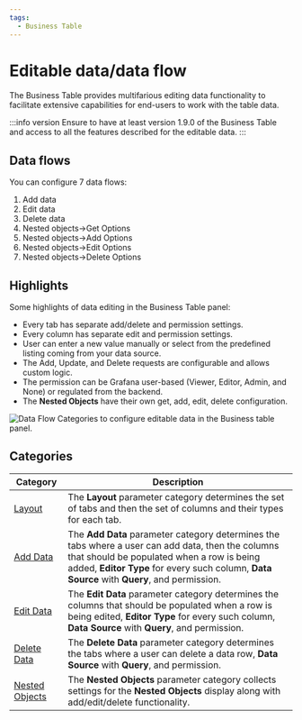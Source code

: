 ```yaml
---
tags:
  - Business Table
---
```



# Editable data/data flow

The Business Table provides multifarious editing data functionality to facilitate extensive capabilities for end-users to work with the table data.

:::info version
Ensure to have at least version 1.9.0 of the Business Table and access to all the features described for the editable data.
:::

## Data flows

You can configure 7 data flows:

1.  Add data
2.  Edit data
3.  Delete data
4.  Nested objects->Get Options
5.  Nested objects->Add Options
6.  Nested objects->Edit Options
7.  Nested objects->Delete Options

<Youtube
  id="tNa14EULUQo"
  title="Add/Edit/Delete rows with Business Table 1.9.0 in Grafana. Work with nested objects."
/>

## Highlights

Some highlights of data editing in the Business Table panel:

- Every tab has separate add/delete and permission settings.
- Every column has separate edit and permission settings.
- User can enter a new value manually or select from the predefined listing coming from your data source.
- The Add, Update, and Delete requests are configurable and allows custom logic.
- The permission can be Grafana user-based (Viewer, Editor, Admin, and None) or regulated from the backend.
- The **Nested Objects** have their own get, add, edit, delete configuration.

<Image
  title="Data Flow Categories to configure editable data in the Business table panel."
  src="/img/plugins/business-table/table-data-flow.png"
/>

## Categories

| Category                                          | Description                                                                                                                                                                                                                                    |
| ------------------------------------------------- | ---------------------------------------------------------------------------------------------------------------------------------------------------------------------------------------------------------------------------------------------- |
| [Layout](/plugins/business-table/layout/)         | The **Layout** parameter category determines the set of tabs and then the set of columns and their types for each tab.                                                                                                                         |
| [Add Data](/plugins/business-table/add/)          | The **Add Data** parameter category determines the tabs where a user can add data, then the columns that should be populated when a row is being added, **Editor Type** for every such column, **Data Source** with **Query**, and permission. |
| [Edit Data](/plugins/business-table/edit/)        | The **Edit Data** parameter category determines the columns that should be populated when a row is being edited, **Editor Type** for every such column, **Data Source** with **Query**, and permission.                                        |
| [Delete Data](/plugins/business-table/delete/)    | The **Delete Data** parameter category determines the tabs where a user can delete a data row, **Data Source** with **Query**, and permission.                                                                                                 |
| [Nested Objects](/plugins/business-table/nested/) | The **Nested Objects** parameter category collects settings for the **Nested Objects** display along with add/edit/delete functionality.                                                                                                       |
